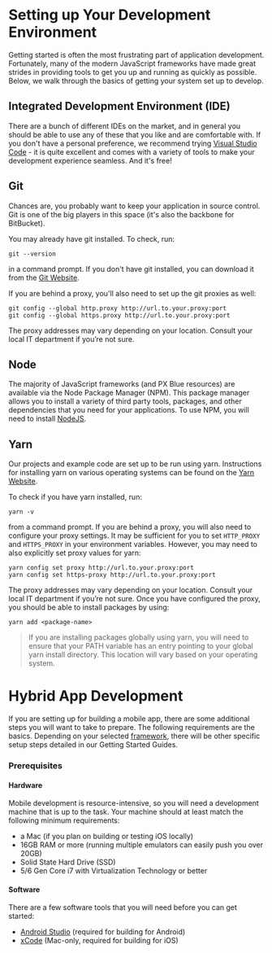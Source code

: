 
# Setting up Your Development Environment

Getting started is often the most frustrating part of application development. Fortunately, many of the modern JavaScript frameworks have made great strides in providing tools to get you up and running as quickly as possible. Below, we walk through the basics of getting your system set up to develop.

## Integrated Development Environment (IDE)

There are a bunch of different IDEs on the market, and in general you should be able to use any of these that you like and are comfortable with. If you don't have a personal preference, we recommend trying [Visual Studio Code](https://code.visualstudio.com) - it is quite excellent and comes with a variety of tools to make your development experience seamless. And it's free!

## Git

Chances are, you probably want to keep your application in source control. Git is one of the big players in this space (it's also the backbone for BitBucket).

You may already have git installed. To check, run:

```
git --version
```

in a command prompt. If you don't have git installed, you can download it from the [Git Website](http://git-scm.com/downloads).

If you are behind a proxy, you'll also need to set up the git proxies as well:

```
git config --global http.proxy http://url.to.your.proxy:port
git config --global https.proxy http://url.to.your.proxy:port
```

The proxy addresses may vary depending on your location. Consult your local IT department if you’re not sure.

## Node

The majority of JavaScript frameworks (and PX Blue resources) are available via the Node Package Manager (NPM). This package manager allows you to install a variety of third party tools, packages, and other dependencies that you need for your applications. To use NPM, you will need to install [NodeJS](https://nodejs.org/en/download/).

## Yarn

Our projects and example code are set up to be run using yarn. Instructions for installing yarn on various operating systems can be found on the [Yarn Website](https://yarnpkg.com/en/docs/install).

To check if you have yarn installed, run:

```
yarn -v
```

from a command prompt. If you are behind a proxy, you will also need to configure your proxy settings. It may be sufficient for you to set `HTTP_PROXY` and `HTTPS_PROXY` in your environment variables. However, you may need to also explicitly set proxy values for yarn:

```
yarn config set proxy http://url.to.your.proxy:port
yarn config set https-proxy http://url.to.your.proxy:port
```

The proxy addresses may vary depending on your location. Consult your local IT department if you’re not sure. Once you have configured the proxy, you should be able to install packages by using:

```
yarn add <package-name>
```

> If you are installing packages globally using yarn, you will need to ensure that your PATH variable has an entry pointing to your global yarn install directory. This location will vary based on your operating system.

<Divider style={{}} />

# Hybrid App Development

If you are setting up for building a mobile app, there are some additional steps you will want to take to prepare. The following requirements are the basics. Depending on your selected [framework](/development/frameworks-mobile/intro), there will be other specific setup steps detailed in our Getting Started Guides.

### Prerequisites

#### Hardware

Mobile development is resource-intensive, so you will need a development machine that is up to the task. Your machine should at least match the following minimum requirements:

-   a Mac (if you plan on building or testing iOS locally)
-   16GB RAM or more (running multiple emulators can easily push you over 20GB)
-   Solid State Hard Drive (SSD)
-   5/6 Gen Core i7 with Virtualization Technology or better

#### Software

There are a few software tools that you will need before you can get started:

<!-- markdown-link-check-disable -->

-   [Android Studio](https://developer.android.com/studio/) (required for building for Android)
    <!-- markdown-link-check-enable -->
-   [xCode](https://developer.apple.com/xcode/) (Mac-only, required for building for iOS)
